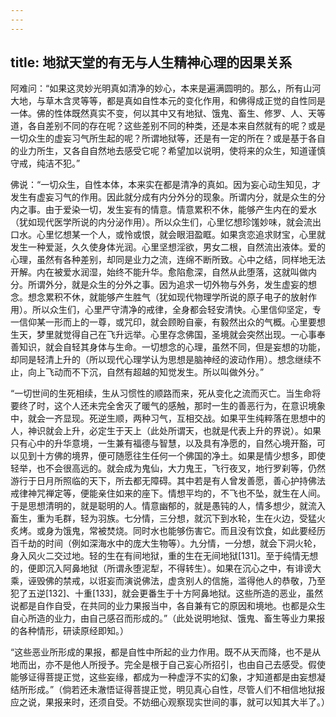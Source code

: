 ```yaml
---
---
---
```

title: 地狱天堂的有无与人生精神心理的因果关系
---




阿难问：“如果这灵妙光明真如清净的妙心，本来是遍满圆明的。那么，所有山河大地，与草木含灵等等，都是真如自性本元的变化作用，和佛得成正觉的自性同是一体。佛的性体既然真实不变，何以其中又有地狱、饿鬼、畜生、修罗、人、天等道，各自差别不同的存在呢？这些差别不同的种类，还是本来自然就有的呢？或是一切众生的虚妄习气所生起的呢？所谓地狱等，还是有一定的所在？或是基于各自的业力所生，又各自自然地去感受它呢？希望加以说明，使将来的众生，知道谨慎守戒，纯洁不犯。”

佛说：“一切众生，自性本体，本来实在都是清净的真如。因为妄心动生知见，才发生有虚妄习气的作用。因此就分成有内分外分的现象。所谓内分，就是众生的分内之事。由于爱染一切，发生妄有的情意。情意累积不休，能够产生内在的爱水（犹如现代医学所说的内分泌作用）。所以众生们，心里忆想珍馐妙味，就会流出口水。心里忆想某一个人，或怜或恨，就会眼泪盈眶。如果贪恋追求财宝，心里就发生一种爱涎，久久使身体光润。心里坚想淫欲，男女二根，自然流出液体。爱的心理，虽然有各种差别，却同是业力之流，连绵不断所致。心中之结，同样地无法开解。内在被爱水润湿，始终不能升华。愈陷愈深，自然从此堕落，这就叫做内分。所谓外分，就是众生的分外之事。因为追求一切外物与外务，发生虚妄的想念。想念累积不休，就能够产生胜气（犹如现代物理学所说的原子电子的放射作用）。所以众生们，心里严守清净的戒律，全身都会轻安清快。心里信仰坚定，专一信仰某一形而上的一尊，或咒印，就会顾盼自豪，有毅然出众的气概。心里要想生天，梦里就觉得自己在飞升远举。心里存念佛国，圣境就会突然出现。一心事奉善知识，就会自轻其身体与生命。一切想念的心理，虽然不同，但是妄想的功能，却同是轻清上升的（所以现代心理学认为思想是脑神经的波动作用）。想念继续不止，向上飞动而不下沉，自然有超越的知觉发生。所以叫做外分。”

“一切世间的生死相续，生从习惯性的顺路而来，死从变化之流而灭亡。当生命将要终了时，这个人还未完全舍灭了暖气的感触，那时一生的善恶行为，在意识境象中，就会一齐显现。死逆生顺，两种习气，互相交战。如果平生纯粹落在思想中的人，神识就会上升，必定生于天上（此处所谓天，也就是代表上升的界说）。如果只有心中的升华意境，一生兼有福德与智慧，以及具有净愿的，自然心境开豁，可以见到十方佛的境界，便可随愿往生任何一个佛国的净土。如果是情少想多，即使轻举，也不会很高远的。就会成为鬼仙，大力鬼王，飞行夜叉，地行罗刹等，仍然游行于日月所照临的天下，所去都无障碍。其中若是有人曾发善愿，善心护持佛法戒律神咒禅定等，便能亲住如来的座下。情想平均的，不飞也不坠，就生在人间。于是思想清明的，就是聪明的人。情意幽郁的，就是愚钝的人，情多想少，就流入畜生，重为毛群，轻为羽族。七分情，三分想，就沉下到水轮，生在火边，受猛火炙烤。或身为饿鬼，常被焚烧。同时水也能够伤害它。而且没有饮食，如此要经历百千劫的时间（例如深海水中的庞大生物等）。九分情，一分想，就会下洞火轮，身入风火二交过地。轻的生在有间地狱，重的生在无间地狱[131]。至于纯情无想的，便即沉入阿鼻地狱（所谓永堕泥犁，不得转生）。如果在沉心之中，有诽谤大乘，诬毁佛的禁戒，以诳妄而演说佛法，虚贪别人的信施，滥得他人的恭敬，乃至犯了五逆[132]、十重[133]，就会更番生于十方阿鼻地狱。这些所造的恶业，虽然说都是自作自受，在共同的业力果报当中，各自兼有它的原因和境地。也都是众生自心所造的业力，由自己感召而形成的。”（此处说明地狱、饿鬼、畜生等业力果报的各种情形，研读原经即知。）

“这些恶业所形成的果报，都是自性中所起的业力作用。既不从天而降，也不是从地而出，亦不是他人所授予。完全是根于自己妄心所招引，也由自己去感受。假使能够证得菩提正觉，这些妄缘，都成为一种虚浮不实的幻象，才知道都是由妄想凝结所形成。”（倘若还未澈悟证得菩提正觉，明见真心自性，尽管人们不相信地狱报应之说，果报来时，还须自受。不妨细心观察现实世间的事，就可以知其大半了。）